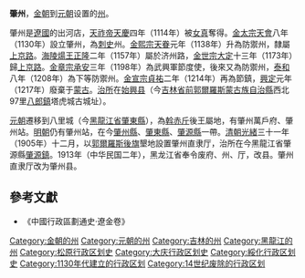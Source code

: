 '''肇州'''，[[金朝|金朝]]到[[元朝|元朝]]设置的[[州|州]]。

肇州是[[遼國|遼國]]的出河店，[[天祚帝|天祚帝]][[天庆_(辽朝)|天慶]]四年（1114年）被[[女真|女真]]奪得。[[金太宗|金太宗]][[天会_(金朝)|天會]]八年（1130年）設立肇州，為[[刺史|刺史]]州。[[金熙宗|金熙宗]][[天眷|天眷]]元年（1138年）升為防禦州，隸屬[[上京路|上京路]]。[[完顏亮|海陵煬王]][[正隆|正隆]]二年（1157年）屬於济州路，[[金世宗|金世宗]][[大定_(金朝)|大定]]十三年（1173年）歸[[上京路|上京路]]。[[金章宗|金章宗]][[承安_(金朝)|承安]]三年（1198年）為武興軍節度使，後來又為防禦州，[[泰和_(年号)|泰和]]八年（1208年）為下等防禦州。[[金宣宗|金宣宗]][[貞祐|貞祐]]二年（1214年）再為節鎮，[[興定|興定]]元年（1217年）廢棄于[[蒙古|蒙古]]。[[治所|治所]]在[[始興县|始興县]]（今[[吉林省|吉林省]][[前郭爾羅斯蒙古族自治縣|前郭爾羅斯蒙古族自治縣]]西北97里[[八郎鎮|八郎鎮]]塔虎城古城址）。

[[元朝|元朝]]遷移到八里城（今[[黑龍江省|黑龍江省]][[肇東縣|肇東縣]]），為[[斡赤斤|斡赤斤]]後王屬地，有肇州萬戶府、肇州站。[[明朝|明朝]]仍有肇州站，在今[[肇州縣|肇州縣]]、[[肇東縣|肇東縣]]、[[肇源縣|肇源縣]]一帶。[[清朝|清朝]][[光緒|光緒]]三十一年（1905年）十二月，以[[郭爾羅斯後旗|郭爾羅斯後旗]]墾地設置肇州直隶厅，治所在今黑龍江省肇源縣[[肇源鎮|肇源鎮]]。1913年（中华民国二年），黑龙江省奉令废府、州、厅，改县。肇州直隶厅改为肇州县。

==參考文獻==
*《中國行政區劃通史·遼金卷》

{{金朝行政区划|nocat}}
[[Category:金朝的州|Category:金朝的州]]
[[Category:元朝的州|Category:元朝的州]]
[[Category:吉林的州|Category:吉林的州]]
[[Category:黑龍江的州|Category:黑龍江的州]]
[[Category:松原行政区划史|Category:松原行政区划史]]
[[Category:大庆行政区划史|Category:大庆行政区划史]]
[[Category:綏化行政区划史|Category:綏化行政区划史]]
[[Category:1130年代建立的行政区划|Category:1130年代建立的行政区划]]
[[Category:14世纪废除的行政区划|Category:14世纪废除的行政区划]]